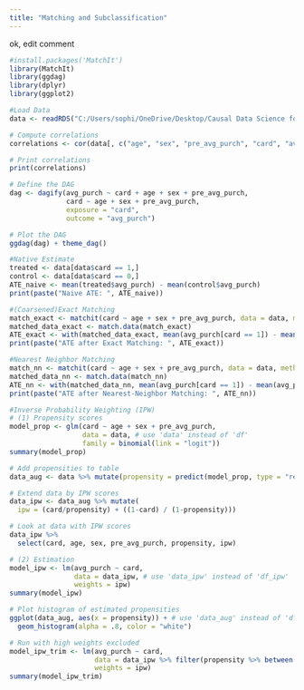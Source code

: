 ```yaml
---
title: "Matching and Subclassification"
---
```


::: callout-note
ok, edit comment
:::

```r

#install.packages('MatchIt')
library(MatchIt)
library(ggdag)
library(dplyr)
library(ggplot2)

#Load Data
data <- readRDS("C:/Users/sophi/OneDrive/Desktop/Causal Data Science for Business Analytics 2023/gitclone/cdsba-swynona/assets/Causal_Data_Science_Data/membership.rds")

# Compute correlations
correlations <- cor(data[, c("age", "sex", "pre_avg_purch", "card", "avg_purch")])

# Print correlations
print(correlations)

# Define the DAG
dag <- dagify(avg_purch ~ card + age + sex + pre_avg_purch,
              card ~ age + sex + pre_avg_purch,
              exposure = "card",
              outcome = "avg_purch")

# Plot the DAG
ggdag(dag) + theme_dag()

#Native Estimate
treated <- data[data$card == 1,]
control <- data[data$card == 0,]
ATE_naive <- mean(treated$avg_purch) - mean(control$avg_purch)
print(paste("Naive ATE: ", ATE_naive))

#(Coarsened)Exact Matching
match_exact <- matchit(card ~ age + sex + pre_avg_purch, data = data, method = "cem")
matched_data_exact <- match.data(match_exact)
ATE_exact <- with(matched_data_exact, mean(avg_purch[card == 1]) - mean(avg_purch[card == 0]))
print(paste("ATE after Exact Matching: ", ATE_exact))

#Nearest Neighbor Matching
match_nn <- matchit(card ~ age + sex + pre_avg_purch, data = data, method = "nearest")
matched_data_nn <- match.data(match_nn)
ATE_nn <- with(matched_data_nn, mean(avg_purch[card == 1]) - mean(avg_purch[card == 0]))
print(paste("ATE after Nearest-Neighbor Matching: ", ATE_nn))

#Inverse Probability Weighting (IPW)
# (1) Propensity scores
model_prop <- glm(card ~ age + sex + pre_avg_purch,
                  data = data, # use 'data' instead of 'df'
                  family = binomial(link = "logit"))
summary(model_prop)

# Add propensities to table
data_aug <- data %>% mutate(propensity = predict(model_prop, type = "response")) # use 'data' instead of 'df'

# Extend data by IPW scores
data_ipw <- data_aug %>% mutate(
  ipw = (card/propensity) + ((1-card) / (1-propensity)))

# Look at data with IPW scores
data_ipw %>% 
  select(card, age, sex, pre_avg_purch, propensity, ipw)

# (2) Estimation
model_ipw <- lm(avg_purch ~ card,
                data = data_ipw, # use 'data_ipw' instead of 'df_ipw'
                weights = ipw)
summary(model_ipw)

# Plot histogram of estimated propensities
ggplot(data_aug, aes(x = propensity)) + # use 'data_aug' instead of 'df_aug'
  geom_histogram(alpha = .8, color = "white")

# Run with high weights excluded
model_ipw_trim <- lm(avg_purch ~ card,
                     data = data_ipw %>% filter(propensity %>% between(0.15, 0.85)), # use 'data_ipw' instead of 'df_ipw'
                     weights = ipw)
summary(model_ipw_trim)

```